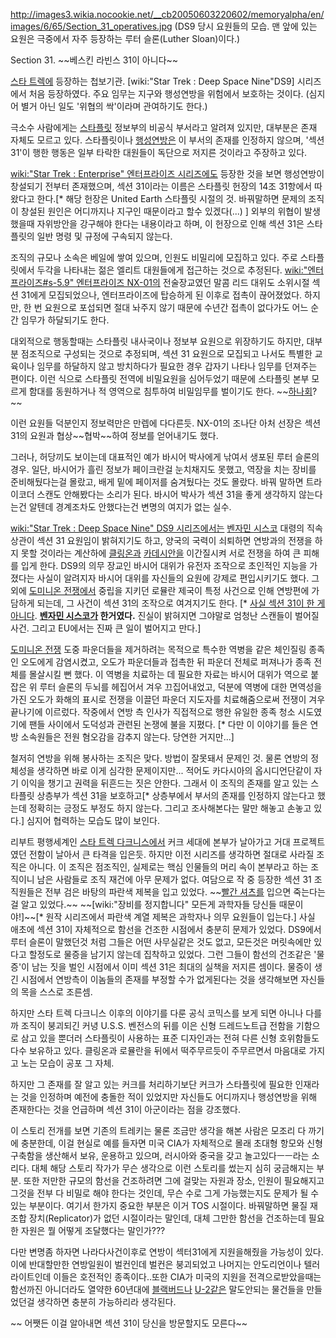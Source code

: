 http://images3.wikia.nocookie.net/__cb20050603220602/memoryalpha/en/images/6/65/Section_31_operatives.jpg
(DS9 당시 요원들의 모습. 맨 앞에 있는 요원은 극중에서 자주 등장하는 루터 슬론(Luther Sloan)이다.)

Section 31.
~~베스킨 라빈스 31이 아니다~~

[[스타 트렉]]에 등장하는 첩보기관. [wiki:"Star Trek : Deep Space Nine"DS9] 시리즈에서 처음 등장하였다.
주요 임무는 지구와 행성연방을 위험에서 보호하는 것이다. (심지어 별거 아닌 일도 '위협의 싹'이라며 관여하기도 한다.)

극소수 사람에게는 [[스타플릿]] 정보부의 비공식 부서라고 알려져 있지만, 대부분은 존재 자체도 모르고 있다. 스타플릿이나 [[행성연방]]은 이 부서의 존재를 인정하지 않으며, '섹션 31'이 행한 행동은 일부 타락한 대원들이 독단으로 저지른 것이라고 주장하고 있다. 

[[wiki:"Star Trek : Enterprise" 엔터프라이즈 시리즈]]에도 등장한 것을 보면 행성연방이 창설되기 전부터 존재했으며, 섹션 31이라는 이름은 스타플릿 헌장의 14조 31항에서 따왔다고 한다.[* 해당 헌장은 United Earth 스타플릿 시절의 것. 바꿔말하면 문제의 조직이 창설된 원인은 어디까지나 지구인 때문이라고 할수 있겠다(...) ] 외부의 위협이 발생했을때 자위방안을 강구해야 한다는 내용이라고 하며, 이 헌장으로 인해 섹션 31은 스타플릿의 일반 명령 및 규정에 구속되지 않는다.
 
조직의 규모나 소속은 베일에 쌓여 있으며, 인원도 비밀리에 모집하고 있다. 주로 스타플릿에서 두각을 나타내는 젊은 엘리트 대원들에게 접근하는 것으로 추정된다. [[wiki:"엔터프라이즈#s-5.9" 엔터프라이즈 NX-01]]의 전술장교였던 말콤 리드 대위도 소위시절 섹션 31에게 모집되었으나, 엔터프라이즈에 탑승하게 된 이후로 접촉이 끊어졌었다. 하지만, 한 번 요원으로 포섭되면 절대 놔주지 않기 때문에 수년간 접촉이 없다가도 어느 순간 임무가 하달되기도 한다.

대외적으로 행동할때는 스타플릿 내사국이나 정보부 요원으로 위장하기도 하지만, 대부분 점조직으로 구성되는 것으로 추정되며, 섹션 31 요원으로 모집되고 나서도 특별한 교육이나 임무를 하달하지 않고 방치하다가 필요한 경우 갑자기 나타나 임무를 던져주는 편이다. 이런 식으로 스타플릿 전역에 비밀요원을 심어두었기 때문에 스타플릿 본부 모르게 함대를 동원하거나 적 영역으로 침투하여 비밀임무를 벌이기도 한다. ~~[[하나회]]?~~

이런 요원들 덕분인지 정보력만은 만렙에 다다른듯. NX-01의 조나단 아처 선장은 섹션 31의 요원과 협상~~협박~~하여 정보를 얻어내기도 했다. 

그러나, 허당끼도 보이는데 대표적인 예가 바시어 박사에게 낚여서 생포된 루터 슬론의 경우. 일단, 바시어가 흘린 정보가 페이크란걸 눈치채지도 못했고, 역장을 치는 장비를 준비해뒀다는걸 몰랐고, 배게 밑에 페이저를 숨겨뒀다는 것도 몰랐다. 바꿔 말하면 트라이코더 스캔도 안해봤다는 소리가 된다. 바시어 박사가 섹션 31을 좋게 생각하지 않는다는건 알텐데 경계조차도 안했다는건 변명의 여지가 없는 실수. 

{{{#!html
<div style="border: 3px solid Orange;padding:10px;margin-bottom:0px"><b style="font-size:18px">주의! 내용 누설이 있습니다.</b>

본 항목과 하위 항목은 작품의 줄거리나 결말, 반전요소를 설명하고 있습니다.
내용 누설을 원하지 않는다면 이 문서를 닫아 주세요.
</div>}}}

[[wiki:"Star Trek : Deep Space Nine" DS9 시리즈]]에서는 [[벤자민 시스코]] 대령의 직속상관이 섹션 31 요원임이 밝혀지기도 하고, 양국의 국력이 쇠퇴하면 연방과의 전쟁을 하지 못할 것이라는 계산하에 [[클링온]]과 [[카데시안]]을 이간질시켜 서로 전쟁을 하여 큰 피해를 입게 한다. DS9의 의무 장교인 바시어 대위가 유전자 조작으로 초인적인 지능을 가졌다는 사실이 알려지자 바시어 대위를 자신들의 요원에 강제로 편입시키기도 했다. 그외에 [[도미니온 전쟁]]에서 중립을 지키던 로뮬란 제국이 특정 사건으로 인해 연방편에 가담하게 되는데, 그 사건이 섹션 31의 조작으로 여겨지기도 한다.  [* [http://www.youtube.com/watch?v=f78UN5T61_o 사실 섹션 31이 한 게 아니다]. '''[[벤자민 시스코]]가 한거였다.''' 진실이 밝혀지면 그야말로 엄청난 스캔들이 벌어질 사건. 그리고 EU에서는 진짜 큰 일이 벌어지고 만다.]

[[도미니온 전쟁]] 도중 파운더들을 제거하려는 목적으로 특수한 역병을 같은 체인질링 종족인 오도에게 감염시켰고, 오도가 파운더들과 접촉한 뒤 파운더 전체로 퍼져나가 종족 전체를 몰살시킬 뻔 했다. 이 역병을 치료하는 데 필요한 자료는 바시어 대위가 역으로 붙잡은 위 루터 슬론의 두뇌를 헤집어서 겨우 끄집어내었고, 덕분에 역병에 대한 면역성을 가진 오도가 화해의 표시로 전쟁을 이끌던 파운더 지도자를 치료해줌으로써 전쟁이 겨우 끝나기에 이르렀다. 작중에서 연방 측 인사가 직접적으로 행한 유일한 종족 청소 시도였기에 팬들 사이에서 도덕성과 관련된 논쟁에 불을 지폈다. [* 다만 이 이야기를 들은 연방 소속원들은 전원 혐오감을 감추지 않는다. 당연한 거지만...]

철저히 연방을 위해 봉사하는 조직은 맞다. 방법이 잘못돼서 문제인 것. 물론 연방의 정체성을 생각하면 바로 이게 심각한 문제이지만... 적어도 카다시아의 옵시디언단같이 자기 이익을 챙기고 권력을 뒤흔드는 짓은 안한다. 그래서 이 조직의 존재를 알고 있는 스타플릿 상층부가 섹션 31을 보호하고[* 상층부에서 부서의 존재를 인정하지 않는다고 했는데 정확히는 긍정도 부정도 하지 않는다. 그리고 조사해본다는 말만 해놓고 손놓고 있다.] 심지어 협력하는 모습도 많이 보인다.

리부트 평행세계인 [[스타 트렉 다크니스]]에서 커크 세대에 본부가 날아가고 거대 프로젝트였던 전함이 날아서 큰 타격을 입은듯. 하지만 이전 시리즈를 생각하면 절대로 사라질 조직은 아니다. 이 조직은 점조직인, 실제로는 핵심 인물들의 머리 속이 본부라고 하는 조직이니 남은 사람들로 조직 재건에 아무 문제가 없다. 여담으로 작 중 등장한 섹션 31 조직원들은 전부 검은 바탕의 파란색 제복을 입고 있었다. ~~[[빨간 셔츠]]를 입으면 죽는다는 걸 알고 있었다.~~ ~~[wiki:"장비를 정지합니다" 모든게 과학자들 당신들 때문이야!]~~[* 원작 시리즈에서 파란색 계열 제복은 과학자나 의무 요원들이 입는다.] 사실 애초에 섹션 31이 자체적으로 함선을 건조한 시점에서 충분히 문제가 있었다. DS9에서 루터 슬론이 말했던것 처럼 그들은 어떤 사무실같은 것도 없고, 모든것은 머릿속에만 있다고 할정도로 물증을 남기지 않는데 집착하고 있었다. 그런 그들이 함선의 건조같은 '물증'이 남는 짓을 벌인 시점에서 이미 섹션 31은 최대의 실책을 저지른 셈이다. 물증이 생긴 시점에서 연방측이 이놈들의 존재를 부정할 수가 없게된다는 것을 생각해보면 자신들의 목을 스스로 조른셈.

하지만 스타 트렉 다크니스 이후의 이야기를 다룬 공식 코믹스를 보게 되면 아니나 다를까 조직이 붕괴되긴 커녕 U.S.S. 벤전스의 뒤를 이은 신형 드레드노트급 전함을 기함으로 삼고 있을 뿐더러 스타플릿이 사용하는 표준 디자인과는 전혀 다른 신형 호위함들도 다수 보유하고 있다. 클링온과 로뮬란을 뒤에서 떡주무르듯이 주무르면서 마음대로 가지고 노는 모습이 공포 그 자체. 

하지만 그 존재를 잘 알고 있는 커크를 처리하기보단 커크가 스타플릿에 필요한 인재라는 것을 인정하며 예전에 충돌한 적이 있었지만 자신들도 어디까지나 행성연방을 위해 존재한다는 것을 언급하며 섹션 31이 아군이라는 점을 강조했다.

이 스토리 전개를 보면 기존의 트레키는 물론 조금만 생각을 해본 사람은 모조리 다 까기에 충분한데, 이걸 현실로 예를 들자면 미국 CIA가 자체적으로 몰래 초대형 항모와 신형 구축함을 생산해서 보유, 운용하고 있으며, 러시아와 중국을 갖고 놀고있다ㅡㅡ라는 소리다. 대체 해당 스토리 작가가 무슨 생각으로 이런 스토리를 썼는지 심히 궁금해지는 부분. 또한 저만한 규모의 함선을 건조하려면 그에 걸맞는 자원과 장소, 인원이 필요해지고 그것을 전부 다 비밀로 해야 한다는 것인데, 무슨 수로 그게 가능했는지도 문제가 될 수 있는 부분이다. 여기서 한가지 중요한 부분은 이거 TOS 시절이다. 바꿔말하면 물질 재조합 장치(Replicator)가 없던 시절이라는 말인데, 대체 그만한 함선을 건조하는데 필요한 자원은 뭘 어떻게 조달했다는 말인가???

다만 변명좀 하자면 나라다사건이후로 연방이 섹터31에게 지원을해줬을 가능성이 있다. 이에 반대할만한  연방일원이 벌컨인데 벌컨은 붕괴되었고 나머지는 안도리언이나 텔러라이트인데 이들은 호전적인 종족이다..또한 CIA가 미국의 지원을 전격으로받았을때는 함선까진 아니더라도 열약한 60년대에 [[블랙버드]]나 [[U-2]]같은 말도안되는 물건들을 만들었던걸 생각하면 충분히 가능하리라 생각된다.

~~ 어쨋든 이걸 알아내면 섹션 31이 당신을 방문할지도 모른다~~
